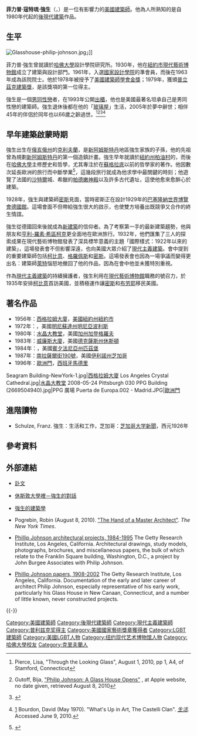 {{noteTA
|G1=USState
|T=zh-tw:菲力普·強生; zh-cn:菲利普·约翰逊; zh-hk:菲利浦·莊臣; zh-sg:菲力普·约翰逊; zh-mo:菲力普·約翰遜;
|1=zh-tw:強生; zh-cn:约翰逊; zh-hk:莊臣; zh-sg:约翰逊; zh-mo:約翰遜;
|2=zh-tw:菲力普; zh-cn:菲利普; zh-hk:菲利浦; zh-sg:菲力普; zh-mo:菲力普;
|3=zh-tw:寇特琉; zh-cn:寇特琉; zh-hk:哥特遼;
|4=zh-tw:亨利-羅素·希區考克; zh-cn:亨利-罗素·希区柯克; zh-hk:亨利-羅素·希治閣; zh-sg:亨利-罗素·希区柯克; zh-mo:亨利-羅素·希區柯克;
|5=zh-tw:柯比意; zh-cn:柯布西耶; zh-hk:科比意;
|6=zh-hans:格罗皮乌斯; zh-hant:格羅佩斯; zh-tw:葛羅培斯; zh-hk:葛羅佩斯;
|7=zh-cn:拉萨尔; zh-tw:拉薩爾; zh-hk:喇沙;
|8=zh-tw:西格拉姆; zh-cn:西格拉姆; zh-hk:施格蘭;
|9=zh:加登格羅夫; zh-hans:加登格罗夫; zh-hant:園林市;
|10=zh-hans:卡塔尔; zh-cn:卡塔尔; zh-hk:卡塔爾; zh-tw:卡達;
}}
{{Infobox architect
| name                  = 菲力普·強生<br>Philip Johnson
| image                 = Philip Johnson.2002.FILARDO.jpg
| caption               = 菲力普·強生（2002年，95歲）<br>（攝於[[曼哈頓|曼哈頓]][[西格拉姆大廈|西格拉姆大廈]]辦公室，前方是為一位[[卡達|卡達]]收藏家所做的雕塑模型）
| birth_name            = 
| birth_date            = {{birth date|1906|7|8}}
| birth_place           = {{USA}}[[俄亥俄州|俄亥俄州]][[克里夫蘭|克里夫蘭]]
| death_date            = {{death date and age|2005|1|25|1906|7|8}}
| death_place           = {{USA}}[[康乃狄克州|康乃狄克州]]{{le|新迦南 (康乃狄克)|New Canaan, Connecticut|新迦南}}
| nationality           = {{USA}}
| alma_mater            = {{le|哈佛大学设计学院|Harvard Graduate School of Design}}
| awards= [[普立茲克建築獎|普立茲克建築獎]]（1979年）<br />[[美国建筑师学会金奖|美国建筑师学会金奖]]（1978年）
| significant_buildings = {{le|IDS 中心|IDS Tower}}、{{le|PPG 廣場|PPG Place}}、[[水晶大教堂|水晶大教堂]]
| significant_projects  =
| significant_design    = 玻璃[[帷幕牆|帷幕牆]]建築
}}

'''菲力普·寇特琉·強生'''（{{lang-en|Philip Cortelyou Johnson／Philip Johnson}}，{{bd|1906年|7月8日|2005年|1月25日|catIdx=Johnson}}）是一位有影響力的[[美國|美國]][[建築師|建築師]]。他為人所熟知的是自1980年代起的[[後現代建築|後現代建築]]作品。

== 生平 ==
[[File:Glasshouse-philip-johnson.jpg|thumb]]」]]

菲力普·強生曾就讀於[[哈佛大學|哈佛大學]]設計學院研究所。1930年，他在[[紐約市|紐約市]][[現代藝術博物館|現代藝術博物館]]成立了建築與設計部門。1961年，入選[[國家設計學院|國家設計學院]]的準會員，而後在1963年成為該院院士。他於1978年被授予了[[美國建築師學會|美國建築師學會]][[美國建築師學會金獎|金獎]]；1979年，獲頒[[普立茲克建築獎|普立茲克建築獎]]，是該獎項的第一位得主。

強生是一個[[男同性戀|男同性戀]]者，在1993年公開[[出櫃|出櫃]]，他也是美國最著名坦承自己是男同性戀的建築師。強生退休後都在他的「[[玻璃屋_(新迦南)|玻璃屋]]」生活，2005年於夢中辭世；相伴45年的伴侶{{tsl|en|David Whitney||惠特曼}}於同年也以66歲之齡過世。<ref name=alp>{{en}}Pierce, Lisa, "Through the Looking Glass", August 1, 2010, pp 1, A4, ''{{tsl|en|The Advocate (Stamford)|The Advocate}}'' of Stamford, Connecticut</ref><ref name=bgpjg>{{en}}Gutoff, Bija, [http://www.apple.com/pro/profiles/glasshouse/ "Philip Johnson: A Glass House Opens"] {{webarchive|url=https://web.archive.org/web/20100208181856/http://www.apple.com/pro/profiles/glasshouse/ |date=2010-02-08 }}, at Apple website, no date given, retrieved August 8, 2010</ref><ref>{{en}}{{Subscription required|date=August 2010}} {{cite news|url=http://www.nytimes.com/2005/06/14/arts/design/14whitney.html|title=David Whitney, 66, Renowned Art Collector, Dies|publisher=''[[纽约时报|纽约时报]]''|accessdate=2009-05-11|first=Randy|last=Kennedy|date=2005-06-14}}</ref><ref>{{en}}[http://books.google.com/books?id=m1UEAAAAMBAJ&pg=PA70&lpg=PA70&dq=Lyrical+Abstraction+Whitney+catalog&source=bl&ots=WBmFZkTZT3&sig=5Wgy2zOaoyJ39hI7sTAYccmJjCI&hl=en&ei=BZwNTKORF8SBlAf3rs2XDg&sa=X&oi=book_result&ct=result&resnum=2&ved=0CBQQ6AEwATgy#v=onepage&q&f=false]
Bourdon, David (May 1970). "What's Up in Art, The Castelli Clan". ''[[生活_(雜誌)|生活]]''.  Accessed June 9, 2010.</ref>

== 早年建築啟蒙時期 ==
強生出生在[[俄亥俄州|俄亥俄州]]的[[克里夫蘭_(俄亥俄州)|克利夫蘭]]，是[[新阿姆斯特丹|新阿姆斯特丹]]地區強生家族的子孫，他的先祖{{tsl|en|Jacques Cortelyou|寇特琉}}曾為{{tsl|en|Peter Stuyvesant|彼得·史蒂文森}}規劃[[新阿姆斯特丹|新阿姆斯特丹]]的第一個造鎮計畫。強生早年就讀於[[紐約州|紐約州]][[柏油村_(紐約州)|柏油村]]的{{tsl|en|Hackley School|哈克利中學}}，而後在[[哈佛大學|哈佛大學]]主修歷史和哲學，尤其專注於在[[蘇格拉底|蘇格拉底]]以前的哲學家的著作。他因數次延長歐洲的旅行而中斷學業<ref>{{en}}{{cite news |url=http://www.guardian.co.uk/obituaries/story/0,3604,1401260,00.html |title=Philip Johnson — Flamboyant Postmodern Architect Whose Career Was Marred by a Flirtation with Nazism|first=Andrew |last=Saint |work=[[衛報|衛報]] |date=2005-01-29 |accessdate=2010-08-12}}</ref>，這幾段旅行就成為他求學中最關鍵的時刻；他遊覽了法國的[[沙特爾|沙特爾]]城、希臘的[[帕德嫩神殿|帕德嫩神殿]]以及許多古代遺址，這使他愈來愈醉心於建築。

1928年，強生與建築師[[路德維希·密斯·凡德羅|密斯]]見面，當時密斯正在設計1929年的[[巴塞隆納德國館|巴塞隆納世界博覽會德國館]]。這場會面不但帶給強生很大的啟示，也使雙方培養出既競爭又合作的終生情誼。

強生從德國回來後就成為[[現代主義建築|新建築]]的信仰者。為了考察第一手的最新建築趨勢，他與朋友{{tsl|en|Alfred H Barr, Jr.||巴爾}}和[[亨利-羅素·希區柯克|亨利-羅素·希區柯克]]更全面地在歐洲旅行。1932年，他們匯集了三人的探索成果在現代藝術博物館發表了深具標竿意義的主題「國際樣式：1922年以來的建築」，這場發表會不但影響深遠，也向美國大眾介紹了[[現代主義建築|現代主義建築]]。會中提到的重要建築師包括[[柯比意|柯比意]]、[[沃爾特·格羅佩斯|格羅佩斯]]和[[路德維希·密斯·凡德羅|密斯]]。這場發表會也因為一場爭議而變得更出名：建築師[[法蘭克·洛伊·萊特|萊特]]惱怒地撤回了他的作品，因為在會中他並未獲特別重視。

作為[[現代主義建築|現代主義建築]]的持續擁護者，強生利用在[[現代藝術博物館|現代藝術博物館]]職務的號召力，於1935年安排[[柯比意|柯比意]]首訪美國，並積極運作讓[[路德維希·密斯·凡德羅|密斯]]和[[马塞尔·布劳耶|布劳耶]]移民美國。

== 著名作品 ==
*1956年：[[西格拉姆大廈|西格拉姆大廈]]，[[美國|美國]][[紐約州|紐約州]][[紐約市|紐約市]]
*1972年：{{le|IDS 中心|IDS Tower}}，美國[[明尼蘇達州|明尼蘇達州]][[明尼亞波利斯|明尼亞波利斯]]
*1980年：[[水晶大教堂|水晶大教堂]]，美國[[加州|加州]][[加登格羅夫_(加利福尼亞州)|加登格羅夫]]
*1983年：[[威廉斯大廈|威廉斯大廈]]，美國[[德克薩斯州|德克薩斯州]][[休斯頓|休斯頓]]
*1984年：{{le|PPG 廣場|PPG Place}}，美國[[賓夕法尼亞州|賓夕法尼亞州]][[匹茲堡|匹茲堡]]
*1987年：[[南拉薩爾街190號|南拉薩爾街190號]]，美國[[伊利諾州|伊利諾州]][[芝加哥|芝加哥]]
*1996年：[[歐洲門|歐洲門]]，[[西班牙|西班牙]][[馬德里|馬德里]]
<gallery mode=packed heights=180px style="text-align:center">
Seagram Building-NewYork-1.jpg|[[西格拉姆大廈|西格拉姆大廈]]
Los Angeles Crystal Cathedral.jpg|[[水晶大教堂|水晶大教堂]]
2008-05-24 Pittsburgh 030 PPG Building (2669504940).jpg|PPG 廣場
Puerta de Europa.002 - Madrid.JPG|[[歐洲門|歐洲門]]
</gallery>

== 進階讀物 ==
*{{en}}Schulze, Franz. 強生：生活和工作，芝加哥：[[芝加哥大學出版社|芝加哥大学新聞]]，西元1926年

== 參考資料 ==
{{Reflist}}

== 外部連結 ==
{{commonscat|Philip Johnson}}
* {{en}}[http://www.legacy.com/Obituaries.asp?Page=LifeStory&PersonID=3087991 訃文]
* {{en}}[https://web.archive.org/web/20090208134709/http://www.researchchannel.org/prog/displayevent.aspx?rID=3092&fID=345 休斯敦大學裡－強生的對話]
* {{en}}[http://www.bluffton.edu/~sullivanm/index/johnson/johnsonindex.html 強生的建築學]
* {{en}}{{Subscription required|date=August 2010}} Pogrebin, Robin (August 8, 2010).  [http://www.nytimes.com/2010/08/09/arts/design/09archive.html?ref=arts "The Hand of a Master Architect"].  ''The New York Times''.
* {{en}}[http://library.getty.edu/cgi-bin/Pwebrecon.cgi?BBID=584712 Phillip Johnson architectural projects, 1984-1995]{{dead link|date=2018年4月 |bot=InternetArchiveBot |fix-attempted=yes }} The Getty Research Institute, Los Angeles, California. Architectural drawings, study models, photographs, brochures, and miscellaneous papers, the bulk of which relate to the Franklin Square building, Washington, D.C., a project by John Burgee Associates with Philip Johnson.
* {{en}}[http://library.getty.edu/cgi-bin/Pwebrecon.cgi?BBID=506175 Phillip Johnson papers, 1908-2002]{{dead link|date=2018年4月 |bot=InternetArchiveBot |fix-attempted=yes }} The Getty Research Institute, Los Angeles, California. Documentation of the early and later career of architect Philip Johnson, especially representative of his early work, particularly his Glass House in New Canaan, Connecticut, and a number of little known, never constructed projects.

{{-}}
{{Pritzker Prize laureates}}
{{Authority control}}

{{DEFAULTSORT:Johnson, Philip}}
[[Category:美國建築師|Category:美國建築師]]
[[Category:後現代建築師|Category:後現代建築師]]
[[Category:現代主義建築師|Category:現代主義建築師]]
[[Category:普利兹克奖得主|Category:普利兹克奖得主]]
[[Category:美國國家藝術獎章獲得者|Category:美國國家藝術獎章獲得者]]
[[Category:LGBT建築師|Category:LGBT建築師]]
[[Category:美國LGBT人物|Category:美國LGBT人物]]
[[Category:纽约现代艺术博物馆人物|Category:纽约现代艺术博物馆人物]]
[[Category:哈佛大學校友|Category:哈佛大學校友]]
[[Category:克里夫蘭人|Category:克里夫蘭人]]